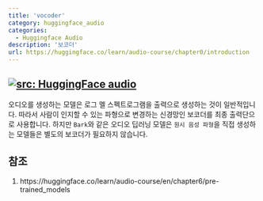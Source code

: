 ```yaml
---
title: 'vocoder'
category: huggingface_audio
categories:
  - Huggingface Audio
description: '보코더'
url: https://huggingface.co/learn/audio-course/chapter0/introduction
---
```

<a href="https://huggingface.co/learn/audio-course/chapter0/introduction" target="_blank"><img   loading="lazy" alt="src: HuggingFace audio" src="https://img.shields.io/badge/문서-Huggingface_Audio-blue" ></a>
---
오디오를 생성하는 모델은 로그 멜 스펙트로그램을 출력으로 생성하는 것이 일반적입니다. 따라서 사람이 인지할 수 있는 파형으로 변경하는 신경망인 보코더를 최종 출력단으로 사용합니다. 하지만 `Bark`와 같은 오디오 딥러닝 모델은 `원시 음성 파형`을 직접 생성하는 모델들은 별도의 보코더가 필요하지 않습니다.

## 참조

1. https://huggingface.co/learn/audio-course/en/chapter6/pre-trained_models